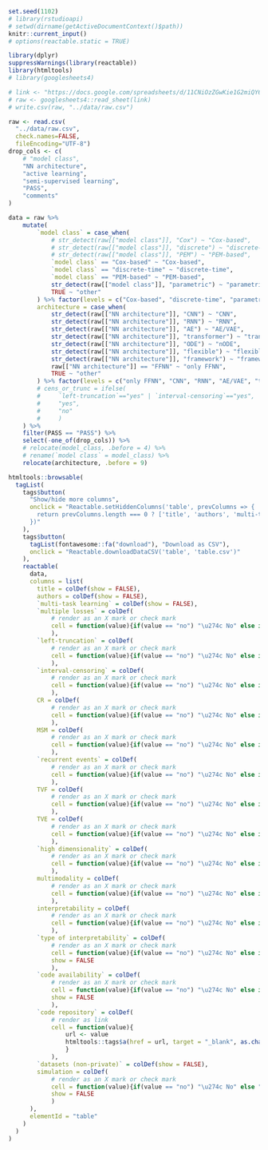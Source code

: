 
```r
set.seed(1102)
# library(rstudioapi)
# setwd(dirname(getActiveDocumentContext()$path))
knitr::current_input()
# options(reactable.static = TRUE)
```

```r
library(dplyr)
suppressWarnings(library(reactable))
library(htmltools)
# library(googlesheets4)

# link <- "https://docs.google.com/spreadsheets/d/11CNiOzZGwKie1G2miQY6TVMVMfI-COmiF4x2ylqetzA/edit#gid=0"
# raw <- googlesheets4::read_sheet(link)
# write.csv(raw, "../data/raw.csv")
```

```r
raw <- read.csv(
  "../data/raw.csv",
  check.names=FALSE,
  fileEncoding="UTF-8")
drop_cols <- c(
    # "model class",
    "NN architecture",
    "active learning",
    "semi-supervised learning",
    "PASS",
    "comments"
)

data = raw %>%
    mutate(
        `model class` = case_when(
            # str_detect(raw[["model class"]], "Cox") ~ "Cox-based",
            # str_detect(raw[["model class"]], "discrete") ~ "discrete-time",
            # str_detect(raw[["model class"]], "PEM") ~ "PEM-based",
            `model class` == "Cox-based" ~ "Cox-based",
            `model class` == "discrete-time" ~ "discrete-time",
            `model class` == "PEM-based" ~ "PEM-based",
            str_detect(raw[["model class"]], "parametric") ~ "parametric",
            TRUE ~ "other"
        ) %>% factor(levels = c("Cox-based", "discrete-time", "parametric", "PEM-based", "other")),
        architecture = case_when(
            str_detect(raw[["NN architecture"]], "CNN") ~ "CNN",
            str_detect(raw[["NN architecture"]], "RNN") ~ "RNN",
            str_detect(raw[["NN architecture"]], "AE") ~ "AE/VAE",
            str_detect(raw[["NN architecture"]], "transformer") ~ "transformer",
            str_detect(raw[["NN architecture"]], "ODE") ~ "nODE",
            str_detect(raw[["NN architecture"]], "flexible") ~ "flexible",
            str_detect(raw[["NN architecture"]], "framework") ~ "framework",
            raw[["NN architecture"]] == "FFNN" ~ "only FFNN",
            TRUE ~ "other"
        ) %>% factor(levels = c("only FFNN", "CNN", "RNN", "AE/VAE", "transformer", "nODE", "flexible", "framework", "other")),
        # cens_or_trunc = ifelse(
        #     `left-truncation`=="yes" | `interval-censoring`=="yes",
        #     "yes",
        #     "no"
        #     )
    ) %>%
    filter(PASS == "PASS") %>%
    select(-one_of(drop_cols)) %>%
    # relocate(model_class, .before = 4) %>%
    # rename(`model class` = model_class) %>%
    relocate(architecture, .before = 9)

```


```r
htmltools::browsable(
  tagList(
    tags$button(
      "Show/hide more columns",
      onclick = "Reactable.setHiddenColumns('table', prevColumns => {
        return prevColumns.length === 0 ? ['title', 'authors', 'multi-task learning', 'type of interpretability', 'code availability', 'code repository', 'datasets (non-private)', 'simulation'] : []
      })"
    ),
    tags$button(
      tagList(fontawesome::fa("download"), "Download as CSV"),
      onclick = "Reactable.downloadDataCSV('table', 'table.csv')"
    ),
    reactable(
      data,
      columns = list(
        title = colDef(show = FALSE),
        authors = colDef(show = FALSE),
        `multi-task learning` = colDef(show = FALSE),
        `multiple losses` = colDef(
            # render as an X mark or check mark
            cell = function(value){if(value == "no") "\u274c No" else if(value == "yes") "\u2714\ufe0f Yes" else value}
            ),
        `left-truncation` = colDef(
            # render as an X mark or check mark
            cell = function(value){if(value == "no") "\u274c No" else if(value == "yes") "\u2714\ufe0f Yes" else value}
            ),
        `interval-censoring` = colDef(
            # render as an X mark or check mark
            cell = function(value){if(value == "no") "\u274c No" else if(value == "yes") "\u2714\ufe0f Yes" else value}
            ),
        CR = colDef(
            # render as an X mark or check mark
            cell = function(value){if(value == "no") "\u274c No" else if(value == "yes") "\u2714\ufe0f Yes" else value}
            ),
        MSM = colDef(
            # render as an X mark or check mark
            cell = function(value){if(value == "no") "\u274c No" else if(value == "yes") "\u2714\ufe0f Yes" else value}
            ),
        `recurrent events` = colDef(
            # render as an X mark or check mark
            cell = function(value){if(value == "no") "\u274c No" else if(value == "yes") "\u2714\ufe0f Yes" else value}
            ),
        TVF = colDef(
            # render as an X mark or check mark
            cell = function(value){if(value == "no") "\u274c No" else if(value == "yes") "\u2714\ufe0f Yes" else value}
            ),
        TVE = colDef(
            # render as an X mark or check mark
            cell = function(value){if(value == "no") "\u274c No" else if(value == "yes") "\u2714\ufe0f Yes" else value}
            ),
        `high dimensionality` = colDef(
            # render as an X mark or check mark
            cell = function(value){if(value == "no") "\u274c No" else if(value == "yes") "\u2714\ufe0f Yes" else value}
            ),
        multimodality = colDef(
            # render as an X mark or check mark
            cell = function(value){if(value == "no") "\u274c No" else if(value == "yes") "\u2714\ufe0f Yes" else value}
            ),
        interpretability = colDef(
            # render as an X mark or check mark
            cell = function(value){if(value == "no") "\u274c No" else if(value == "yes") "\u2714\ufe0f Yes" else value}
            ),
        `type of interpretability` = colDef(
            # render as an X mark or check mark
            cell = function(value){if(value == "no") "\u274c No" else if(value == "yes") "\u2714\ufe0f Yes" else value},
            show = FALSE
            ),
        `code availability` = colDef(
            # render as an X mark or check mark
            cell = function(value){if(value == "no") "\u274c No" else if(value == "yes") "\u2714\ufe0f Yes" else value},
            show = FALSE
            ),
        `code repository` = colDef(
            # render as link
            cell = function(value){
                url <- value
                htmltools::tags$a(href = url, target = "_blank", as.character(value))
                }
            ),
        `datasets (non-private)` = colDef(show = FALSE),
        simulation = colDef(
            # render as an X mark or check mark
            cell = function(value){if(value == "no") "\u274c No" else "\u2714\ufe0f Yes"},
            show = FALSE
            )
      ),
      elementId = "table"
    )
  )
)
```
